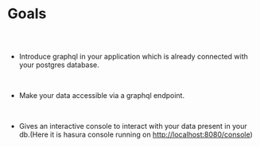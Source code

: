 
<Meta />



# Goals

##

<br/>

* Introduce graphql in your application which is already connected with your postgres database.

<br/>

* Make your data accessible via a graphql endpoint.

<br/>

* Gives an interactive console to interact with your data present in your db.(Here it is hasura console running on [http://localhost:8080/console](http://localhost:8080/console))
